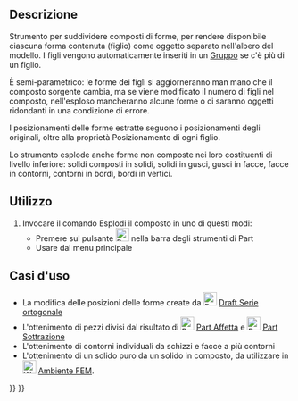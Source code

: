 <languages/>

{{Docnav/it
|[[Part_Compound/it|Crea composto]]
|[[Part_CompoundFilter/it|Filtra composto]]
|[[Part_Workbench/it|Part]]
|IconL=Part_Compound.svg
|IconR=Part_CompoundFilter.svg
|IconC=Workbench_Part.svg
}}

{{GuiCommand/it
|Name=Part ExplodeCompound
|Name/it=Part esplodi composto
|MenuLocation=Part → Composto → Esplodi composto
|Workbenches=[[Part_Workbench/it|Part]]
|Version=0.18
|SeeAlso=[[Part_Compound/it|Crea composto]], [[Draft Downgrade/it|Draft Declassa]]
}}

<span id="Description"></span>
==Descrizione== 

<div class="mw-translate-fuzzy">
Strumento per suddividere composti di forme, per rendere disponibile ciascuna forma contenuta (figlio) come oggetto separato nell'albero del modello. I figli vengono automaticamente inseriti in un [[Std_Group/it|Gruppo]] se c'è più di un figlio.
</div>

È semi-parametrico: le forme dei figli si aggiorneranno man mano che il composto sorgente cambia, ma se viene modificato il numero di figli nel composto, nell'esploso mancheranno alcune forme o ci saranno oggetti ridondanti in una condizione di errore.

I posizionamenti delle forme estratte seguono i posizionamenti degli originali, oltre alla proprietà Posizionamento di ogni figlio.

Lo strumento esplode anche forme non composte nei loro costituenti di livello inferiore: solidi composti in solidi, solidi in gusci, gusci in facce, facce in contorni, contorni in bordi, bordi in vertici.

<span id="Usage"></span>
==Utilizzo==

<div class="mw-translate-fuzzy">
# Invocare il comando Esplodi il composto in uno di questi modi:
#* Premere sul pulsante [[Image:Part_ExplodeCompound.svg|24px]] nella barra degli strumenti di Part
#* Usare {{MenuCommand|Parte → Composto → Esplodi il composto}} dal menu principale
</div>

<span id="Use_cases"></span>
==Casi d'uso==

<div class="mw-translate-fuzzy">
* La modifica delle posizioni delle forme create da [[Image:Draft_OrthoArray.svg|24px]] [[Draft_OrthoArray/it|Draft Serie ortogonale]]
* L'ottenimento di pezzi divisi dal risultato di [[Image:Part_Slice.svg|24px]] [[Part_Slice/it|Part Affetta]] e [[Image:Part_Cut.svg|24px]] [[Part_Cut/it|Part Sottrazione]]
* L'ottenimento di contorni individuali da schizzi e facce a più contorni
* L'ottenimento di un solido puro da un solido in composto, da utilizzare in [[Image:Workbench_FEM.svg|24px]] [[FEM_Workbench/it|Ambiente FEM]].
</div>


{{Docnav/it
|[[Part_Compound/it|Crea composto]]
|[[Part_CompoundFilter/it|Filtra composto]]
|[[Part_Workbench/it|Part]]
|IconL=Part_Compound.svg
|IconR=Part_CompoundFilter.svg
|IconC=Workbench_Part.svg
}}

{{Part Tools navi{{#translation:}}}}
{{Userdocnavi{{#translation:}}}}